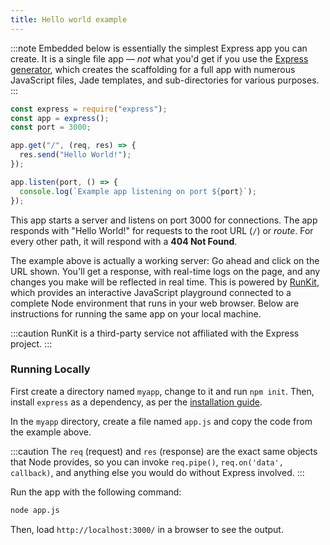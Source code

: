 ```yaml
---
title: Hello world example
---
```


:::note
  Embedded below is essentially the simplest Express app you can create. It is a
  single file app &mdash; _not_ what you'd get if you use the [Express
  generator](/starter/generator), which creates the scaffolding for a full app
  with numerous JavaScript files, Jade templates, and sub-directories for
  various purposes.
:::

```js
const express = require("express");
const app = express();
const port = 3000;

app.get("/", (req, res) => {
  res.send("Hello World!");
});

app.listen(port, () => {
  console.log(`Example app listening on port ${port}`);
});
```

This app starts a server and listens on port 3000 for connections. The app responds with "Hello World!" for requests
to the root URL (`/`) or _route_. For every other path, it will respond with a **404 Not Found**.

The example above is actually a working server: Go ahead and click on the URL shown. You'll get a response, with real-time logs on the page, and any changes you make will be reflected in real time. This is powered by [RunKit](https://runkit.com), which provides an interactive JavaScript playground connected to a complete Node environment that runs in your web browser.
Below are instructions for running the same app on your local machine.

:::caution
  RunKit is a third-party service not affiliated with the Express project.
:::

### Running Locally

First create a directory named `myapp`, change to it and run `npm init`. Then, install `express` as a dependency, as per the [installation guide](/starter/installing).

In the `myapp` directory, create a file named `app.js` and copy the code from the example above.

:::caution
  The `req` (request) and `res` (response) are the exact same objects that Node
  provides, so you can invoke `req.pipe()`, `req.on('data', callback)`, and
  anything else you would do without Express involved.
:::

Run the app with the following command:

```bash
node app.js
```

Then, load `http://localhost:3000/` in a browser to see the output.
